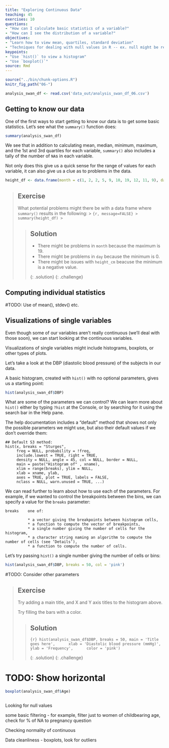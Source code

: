 ```yaml
---
title: "Exploring Continuous Data"
teaching: 45
exercises: 10
questions:
- "How can I calculate basic statistics of a variable?"
- "How can I see the distribution of a variable?"
objectives:
- "Learn how to view mean, quartiles, standard deviation"
- "Techniques for dealing with null values in R -- ex. null might be represented in the data as `999`"
keypoints:
- "Use `hist()` to view a histogram"
- "Use `boxplot()`"
source: Rmd
---
```


```r
source("../bin/chunk-options.R")
knitr_fig_path("06-")
```

```r
analysis_swan_df <- read.csv('data_out/analysis_swan_df_06.csv')
```

## Getting to know our data

One of the first ways to start getting to know our data is to get some basic statistics.  Let's see what the `summary()` function does:


```r
summary(analysis_swan_df)
```

We see that in addition to calculating mean, median, minimum, maximum, and the 1st and 3rd quartiles for each variable, `summary()` also includes a tally of the number of `NA`s in each variable.

Not only does this give us a quick sense for the range of values for each variable, it can also give us a clue as to problems in the data.

```r
height_df <- data.frame(month = c(1, 2, 2, 5, 9, 10, 19, 12, 11, 9), day = c(0, 1, 1, 5, 5, 9, 12, 31, 14, 2), height_cm=c(-2, 0, 72, 60, 69, 73, NA, 55, 59, 61))
```

> ## Exercise
> 
> What potential problems might there be with a data frame where `summary()` results in the following:
> > ```{r, message=FALSE}
> > summary(height_df)
> > ```
> 
> 
> > ## Solution
> >
> > * There might be problems in `month` because the maximum is 19.
> > * There might be problems in `day` because the minimum is 0.
> > * There might be issues with `height_cm` beacuse the minimum is a negative value.
> >
> {: .solution}
{: .challenge}

## Computing individual statistics

#TODO: Use of mean(), stdev() etc.


## Visualizations of single variables

Even though some of our variables aren't really continuous (we'll deal with those soon), we can start looking at the continuous variables.

Visualizations of single variables might include histograms, boxplots, or other types of plots.

Let's take a look at the DBP (diastolic blood pressure) of the subjects in our data.

A basic histogram, created with `hist()` with no optional parameters, gives us a starting point:

```r
hist(analysis_swan_df$DBP)
```

What are some of the parameters we can control?  We can learn more about `hist()` either by typing `?hist` at the Console, or by searching for it using the search bar in the Help pane.

The help documentation includes a "default" method that shows not only the possible parameters we might use, but also their default values if we don't override them:

```
## Default S3 method:
hist(x, breaks = "Sturges",
     freq = NULL, probability = !freq,
     include.lowest = TRUE, right = TRUE,
     density = NULL, angle = 45, col = NULL, border = NULL,
     main = paste("Histogram of" , xname),
     xlim = range(breaks), ylim = NULL,
     xlab = xname, ylab,
     axes = TRUE, plot = TRUE, labels = FALSE,
     nclass = NULL, warn.unused = TRUE, ...)
```

We can read further to learn about how to use each of the parameters.  For example, if we wanted to control the breakpoints between the bins, we can specify a value for the `breaks` parameter:

```
breaks    one of:

          * a vector giving the breakpoints between histogram cells,
          * a function to compute the vector of breakpoints,
          * a single number giving the number of cells for the histogram,
          * a character string naming an algorithm to compute the number of cells (see ‘Details’),
          * a function to compute the number of cells.
```

Let's try passing `hist()` a single number giving the number of cells or bins:

```r
hist(analysis_swan_df$DBP, breaks = 50, col = 'pink')
```

#TODO: Consider other parameters

> ## Exercise
> 
> Try adding a main title, and X and Y axis titles to the histogram above.
> 
> Try filling the bars with a color.
> 
> > ## Solution
> >
> > ```{r}
> > hist(analysis_swan_df$DBP, breaks = 50, main = 'Title goes here',
> >      xlab = 'Diastolic blood pressure (mmHg)', ylab = 'Frequency',
> >      color = 'pink')
> > ```
> >
> {: .solution}
{: .challenge}


# TODO: Show horizontal

```r
boxplot(analysis_swan_df$Age)
```

```r

```

Looking for null values

some basic filtering - for example, filter just to women of childbearing age, check for % of NA to pregnancy question

Checking normality of continuous 

Data cleanliness - boxplots, look for outliers

